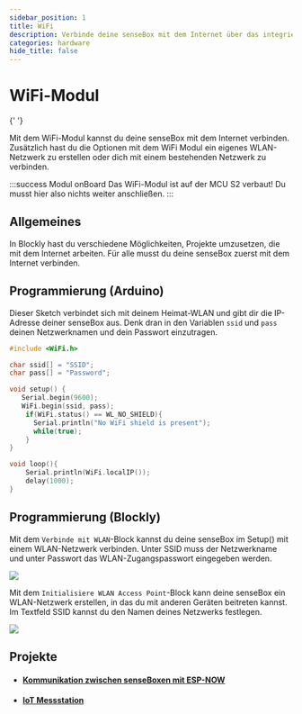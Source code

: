```yaml
---
sidebar_position: 1
title: WiFi
description: Verbinde deine senseBox mit dem Internet über das integrierte WiFi-Modul.
categories: hardware
hide_title: false
---
```



# WiFi-Modul

<ImageWithText
  size="xl"
  src={wifiModul}
  alt="SD Modul"
  title="Das WiFi Modul ist auf dem Board direkt mittig verbaut."
/>{' '}

Mit dem WiFi-Modul kannst du deine senseBox mit dem Internet verbinden. Zusätzlich hast du die Optionen mit dem WiFi Modul ein eigenes WLAN-Netzwerk zu erstellen oder dich mit einem bestehenden Netzwerk zu verbinden.

:::success Modul onBoard
Das WiFi-Modul ist auf der MCU S2 verbaut! Du musst hier also nichts weiter anschließen.
:::

## Allgemeines

In Blockly hast du verschiedene Möglichkeiten, Projekte umzusetzen, die mit dem Internet arbeiten. Für alle musst du deine senseBox zuerst mit dem Internet verbinden.

## Programmierung (Arduino)

Dieser Sketch verbindet sich mit deinem Heimat-WLAN und gibt dir die IP-Adresse deiner senseBox aus. Denk dran in den Variablen `ssid` und `pass` deinen Netzwerknamen und dein Passwort einzutragen.

```cpp
#include <WiFi.h>

char ssid[] = "SSID";
char pass[] = "Password";

void setup() {
   Serial.begin(9600);
   WiFi.begin(ssid, pass);
    if(WiFi.status() == WL_NO_SHIELD){
      Serial.println("No WiFi shield is present");
      while(true);
    }
}

void loop(){
    Serial.println(WiFi.localIP());
    delay(1000);
}
```

## Programmierung (Blockly)

Mit dem `Verbinde mit WLAN`-Block kannst du deine senseBox im Setup() mit einem WLAN-Netzwerk verbinden. Unter SSID muss der Netzwerkname und unter Passwort das WLAN-Zugangspasswort eingegeben werden.

![](/img/blockly-bilder/web-wifi/blockly-Web-Wifi-1.svg)

Mit dem `Initialisiere WLAN Access Point`-Block kann deine senseBox ein WLAN-Netzwerk erstellen, in das du mit anderen Geräten beitreten kannst. Im Textfeld SSID kannst du den Namen deines Netzwerks festlegen.

![](/img/blockly-bilder/web-wifi/blockly-Web-Wifi-2.svg)

## Projekte

- #### [Kommunikation zwischen senseBoxen mit ESP-NOW](https://sensebox.de/projects/de/2024-03-24-esp-now)
- #### [IoT Messstation](https://sensebox.de/projects/de/2024-01-10-iotmesstation_s2)
